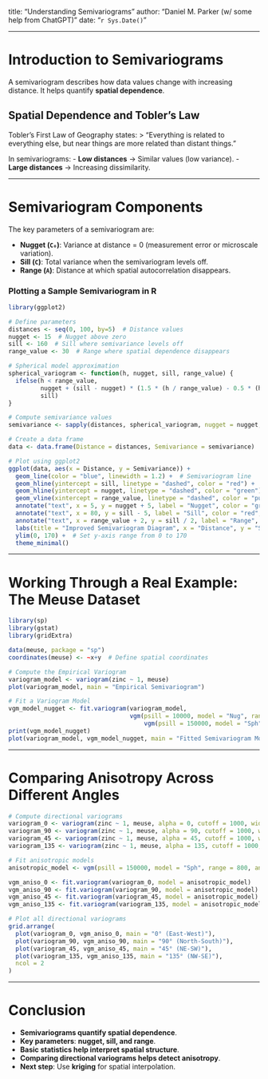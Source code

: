 title: "Understanding Semivariograms"
author: "Daniel M. Parker (w/ some help from ChatGPT)"
date: "`r Sys.Date()`"

---

# Introduction to Semivariograms
A semivariogram describes how data values change with increasing distance. It helps quantify **spatial dependence**.

## Spatial Dependence and Tobler's Law
Tobler’s First Law of Geography states:
> "Everything is related to everything else, but near things are more related than distant things."

In semivariograms:
- **Low distances** → Similar values (low variance).
- **Large distances** → Increasing dissimilarity.

---

# **Semivariogram Components**
The key parameters of a semivariogram are:

- **Nugget (`C₀`)**: Variance at distance = 0 (measurement error or microscale variation).
- **Sill (`C`)**: Total variance when the semivariogram levels off.
- **Range (`A`)**: Distance at which spatial autocorrelation disappears.

### **Plotting a Sample Semivariogram in R**
```r
library(ggplot2)

# Define parameters
distances <- seq(0, 100, by=5)  # Distance values
nugget <- 15  # Nugget above zero
sill <- 160  # Sill where semivariance levels off
range_value <- 30  # Range where spatial dependence disappears

# Spherical model approximation
spherical_variogram <- function(h, nugget, sill, range_value) {
  ifelse(h < range_value, 
         nugget + (sill - nugget) * (1.5 * (h / range_value) - 0.5 * (h / range_value)^3), 
         sill)
}

# Compute semivariance values
semivariance <- sapply(distances, spherical_variogram, nugget = nugget, sill = sill, range_value = range_value)

# Create a data frame
data <- data.frame(Distance = distances, Semivariance = semivariance)

# Plot using ggplot2
ggplot(data, aes(x = Distance, y = Semivariance)) +
  geom_line(color = "blue", linewidth = 1.2) +  # Semivariogram line
  geom_hline(yintercept = sill, linetype = "dashed", color = "red") +  # Sill
  geom_hline(yintercept = nugget, linetype = "dashed", color = "green") +  # Nugget
  geom_vline(xintercept = range_value, linetype = "dashed", color = "purple") +  # Range
  annotate("text", x = 5, y = nugget + 5, label = "Nugget", color = "green", fontface = "bold") +
  annotate("text", x = 80, y = sill - 5, label = "Sill", color = "red", fontface = "bold") +
  annotate("text", x = range_value + 2, y = sill / 2, label = "Range", color = "purple", fontface = "bold", angle = 90) +
  labs(title = "Improved Semivariogram Diagram", x = "Distance", y = "Semivariance") +
  ylim(0, 170) +  # Set y-axis range from 0 to 170
  theme_minimal()
```

---

# **Working Through a Real Example: The Meuse Dataset**
```r
library(sp)
library(gstat)
library(gridExtra)

data(meuse, package = "sp")
coordinates(meuse) <- ~x+y  # Define spatial coordinates

# Compute the Empirical Variogram
variogram_model <- variogram(zinc ~ 1, meuse)
plot(variogram_model, main = "Empirical Semivariogram")

# Fit a Variogram Model
vgm_model_nugget <- fit.variogram(variogram_model, 
                                  vgm(psill = 10000, model = "Nug", range = 0, add.to = 
                                      vgm(psill = 150000, model = "Sph", range = 600)))
print(vgm_model_nugget)
plot(variogram_model, vgm_model_nugget, main = "Fitted Semivariogram Model")
```

---

# **Comparing Anisotropy Across Different Angles**
```r
# Compute directional variograms
variogram_0 <- variogram(zinc ~ 1, meuse, alpha = 0, cutoff = 1000, width = 50)
variogram_90 <- variogram(zinc ~ 1, meuse, alpha = 90, cutoff = 1000, width = 50)
variogram_45 <- variogram(zinc ~ 1, meuse, alpha = 45, cutoff = 1000, width = 50)
variogram_135 <- variogram(zinc ~ 1, meuse, alpha = 135, cutoff = 1000, width = 50)

# Fit anisotropic models
anisotropic_model <- vgm(psill = 150000, model = "Sph", range = 800, anis = c(45, 0.5), nugget = 5000)

vgm_aniso_0 <- fit.variogram(variogram_0, model = anisotropic_model)
vgm_aniso_90 <- fit.variogram(variogram_90, model = anisotropic_model)
vgm_aniso_45 <- fit.variogram(variogram_45, model = anisotropic_model)
vgm_aniso_135 <- fit.variogram(variogram_135, model = anisotropic_model)

# Plot all directional variograms
grid.arrange(
  plot(variogram_0, vgm_aniso_0, main = "0° (East-West)"),
  plot(variogram_90, vgm_aniso_90, main = "90° (North-South)"),
  plot(variogram_45, vgm_aniso_45, main = "45° (NE-SW)"),
  plot(variogram_135, vgm_aniso_135, main = "135° (NW-SE)"),
  ncol = 2
)
```

---

# **Conclusion**
- **Semivariograms quantify spatial dependence**.
- **Key parameters**: **nugget, sill, and range**.
- **Basic statistics help interpret spatial structure**.
- **Comparing directional variograms helps detect anisotropy**.
- **Next step**: Use **kriging** for spatial interpolation.